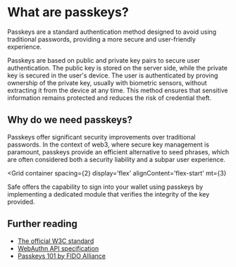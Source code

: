 
# What are passkeys?

Passkeys are a standard authentication method designed to avoid using traditional passwords, providing a more secure and user-friendly experience.

Passkeys are based on public and private key pairs to secure user authentication. The public key is stored on the server side, while the private key is secured in the user's device. The user is authenticated by proving ownership of the private key, usually with biometric sensors, without extracting it from the device at any time. This method ensures that sensitive information remains protected and reduces the risk of credential theft.

## Why do we need passkeys?

Passkeys offer significant security improvements over traditional passwords. In the context of web3, where secure key management is paramount, passkeys provide an efficient alternative to seed phrases, which are often considered both a security liability and a subpar user experience.

<Grid
  container
  spacing={2}
  display='flex'
  alignContent='flex-start'
  mt={3}
>
  <Grid item xs={12} md={4}>
    <CustomCard
      title={'Key management'}
      description={'Passkeys eliminate the need for users to store seed phrases securely. They ensure the user\'s private key remains secure even if a server is compromised.'}
      url=""
      newTab={false}
    />
  </Grid>
  <Grid item xs={12} md={4}>
    <CustomCard
      title={'User experience'}
      description={'Passkeys streamline the authentication process by allowing users to sign in to accounts with a biometric sensor, pin, or gesture.'}
      url=""
      newTab={false}
    />
  </Grid>
  <Grid item xs={12} md={4}>
    <CustomCard
      title={'Resilience'}
      description={'Passkeys are stored in a device secure element, ensuring they can not be easily accessible to the internet. They can also be synced across multiple devices.'}
      url=""
      newTab={false}
    />
  </Grid>
</Grid>

Safe offers the capability to sign into your wallet using passkeys by implementing a dedicated module that verifies the integrity of the key provided.

## Further reading

- [The official W3C standard](https://www.w3.org/TR/webauthn)
- [WebAuthn API specification](https://webauthn.wtf/how-it-works/basics)
- [Passkeys 101 by FIDO Alliance](https://fidoalliance.org/passkeys)
